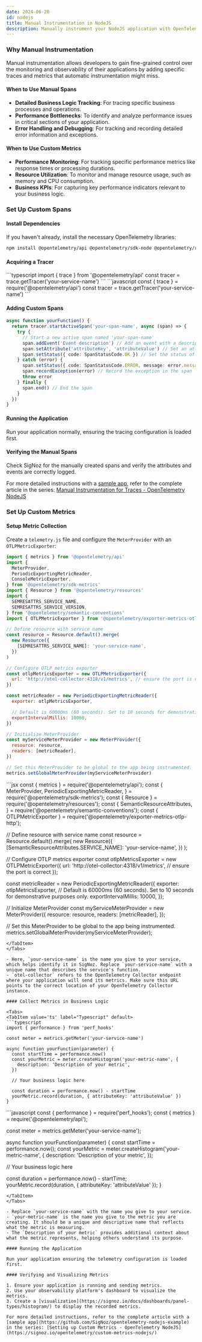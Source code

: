 ```yaml
---
date: 2024-06-20
id: nodejs
title: Manual Instrumentation in NodeJS
description: Manually instrument your NodeJS application with OpenTelemetry and send data to SigNoz
---
```


### Why Manual Instrumentation

Manual instrumentation allows developers to gain fine-grained control over the monitoring and observability of their applications by adding specific traces and metrics that automatic instrumentation might miss.

#### When to Use Manual Spans

- **Detailed Business Logic Tracking**: For tracing specific business processes and operations.
- **Performance Bottlenecks**: To identify and analyze performance issues in critical sections of your application.
- **Error Handling and Debugging**: For tracking and recording detailed error information and exceptions.

#### When to Use Custom Metrics

- **Performance Monitoring**: For tracking specific performance metrics like response times or processing durations.
- **Resource Utilization**: To monitor and manage resource usage, such as memory and CPU consumption.
- **Business KPIs**: For capturing key performance indicators relevant to your business logic.

### Set Up Custom Spans

#### Install Dependencies

If you haven't already, install the necessary OpenTelemetry libraries:

```bash
npm install @opentelemetry/api @opentelemetry/sdk-node @opentelemetry/resources @opentelemetry/semantic-conventions
```

#### Acquiring a Tracer

<Tabs>
<TabItem value='TypeScript' label="TypeScript">
```typescript
import { trace } from '@opentelemetry/api'
const tracer = trace.getTracer('your-service-name')
```
</TabItem>
<TabItem value='JavaScript' label='JavaScript'>
```javascript
const { trace } = require('@opentelemetry/api')
const tracer = trace.getTracer('your-service-name')
```
</TabItem>
</Tabs>

#### Adding Custom Spans

```ts
async function yourFunction() {
  return tracer.startActiveSpan('your-span-name', async (span) => {
    try {
      // Start a new active span named 'your-span-name'
      span.addEvent('Event description') // Add an event with a description to the span
      span.setAttribute('attributeKey', 'attributeValue') // Set an attribute on the span
      span.setStatus({ code: SpanStatusCode.OK }) // Set the status of the span to OK
    } catch (error) {
      span.setStatus({ code: SpanStatusCode.ERROR, message: error.message }) // Set the status to ERROR if an exception occurs
      span.recordException(error) // Record the exception in the span
      throw error
    } finally {
      span.end() // End the span
    }
  })
}
```


#### Running the Application

Run your application normally, ensuring the tracing configuration is loaded first.

#### Verifying the Manual Spans

Check SigNoz for the manually created spans and verify the attributes and events are correctly logged.

For more detailed instructions with a [sample app](https://github.com/SigNoz/opentelemetry-nodejs-example), refer to the complete article in the series: [Manual Instrumentation for Traces - OpenTelemetry NodeJS](https://signoz.io/opentelemetry/add-manual-span-to-traces-nodejs/)

### Set Up Custom Metrics

#### Setup Metric Collection

Create a `telemetry.js` file and configure the `MeterProvider` with an `OTLPMetricExporter`:
<Tabs>
<TabItem value='Typescript' label="Typescript" default>
```jsx
import { metrics } from '@opentelemetry/api'
import {
  MeterProvider,
  PeriodicExportingMetricReader,
  ConsoleMetricExporter,
} from '@opentelemetry/sdk-metrics'
import { Resource } from '@opentelemetry/resources'
import {
  SEMRESATTRS_SERVICE_NAME,
  SEMRESATTRS_SERVICE_VERSION,
} from '@opentelemetry/semantic-conventions'
import { OTLPMetricExporter } from '@opentelemetry/exporter-metrics-otlp-http'

// Define resource with service name
const resource = Resource.default().merge(
  new Resource({
    [SEMRESATTRS_SERVICE_NAME]: 'your-service-name',
  })
)

// Configure OTLP metrics exporter
const otlpMetricsExporter = new OTLPMetricExporter({
  url: 'http://otel-collector:4318/v1/metrics', // ensure the port is correct
})

const metricReader = new PeriodicExportingMetricReader({
  exporter: otlpMetricsExporter,

  // Default is 60000ms (60 seconds). Set to 10 seconds for demonstrative purposes only.
  exportIntervalMillis: 10000,
})

// Initialize MeterProvider
const myServiceMeterProvider = new MeterProvider({
  resource: resource,
  readers: [metricReader],
})

// Set this MeterProvider to be global to the app being instrumented.
metrics.setGlobalMeterProvider(myServiceMeterProvider)
```
</TabItem>
<TabItem value='Javascript' label='Javascript'>
```jsx
const { metrics } = require('@opentelemetry/api');
const {
  MeterProvider,
  PeriodicExportingMetricReader,
} = require('@opentelemetry/sdk-metrics');
const { Resource } = require('@opentelemetry/resources');
const {
  SemanticResourceAttributes,
} = require('@opentelemetry/semantic-conventions');
const { OTLPMetricExporter } = require('@opentelemetry/exporter-metrics-otlp-http');

// Define resource with service name
const resource = Resource.default().merge(
  new Resource({
    [SemanticResourceAttributes.SERVICE_NAME]: 'your-service-name',
  })
);

// Configure OTLP metrics exporter
const otlpMetricsExporter = new OTLPMetricExporter({
  url: 'http://otel-collector:4318/v1/metrics', // ensure the port is correct
});

const metricReader = new PeriodicExportingMetricReader({
  exporter: otlpMetricsExporter,
  // Default is 60000ms (60 seconds). Set to 10 seconds for demonstrative purposes only.
  exportIntervalMillis: 10000,
});

// Initialize MeterProvider
const myServiceMeterProvider = new MeterProvider({
  resource: resource,
  readers: [metricReader],
});

// Set this MeterProvider to be global to the app being instrumented.
metrics.setGlobalMeterProvider(myServiceMeterProvider);
```
</TabItem>
</Tabs>

- Here, `your-service-name` is the name you give to your service, which helps identify it in SigNoz. Replace `your-service-name` with a unique name that describes the service's function.
- `otel-collector` refers to the OpenTelemetry Collector endpoint where your application will send its metrics. Make sure this URL points to the correct location of your OpenTelemetry Collector instance.

#### Collect Metrics in Business Logic

<Tabs>
<TabItem value='ts' label="Typescript" default>
```typescript
import { performance } from 'perf_hooks'

const meter = metrics.getMeter('your-service-name')

async function yourFunction(parameter) {
  const startTime = performance.now()
  const yourMetric = meter.createHistogram('your-metric-name', {
    description: 'Description of your metric',
  })

  // Your business logic here

  const duration = performance.now() - startTime
  yourMetric.record(duration, { attributeKey: 'attributeValue' })
}
```
</TabItem>
<TabItem value='js' label='Javascript'>
```javascript
const { performance } = require('perf_hooks');
const { metrics } = require('@opentelemetry/api');

const meter = metrics.getMeter('your-service-name');

async function yourFunction(parameter) {
  const startTime = performance.now();
  const yourMetric = meter.createHistogram('your-metric-name', {
    description: 'Description of your metric',
  });

  // Your business logic here

  const duration = performance.now() - startTime;
  yourMetric.record(duration, { attributeKey: 'attributeValue' });
}
```
</TabItem>
</Tabs>

- Replace `your-service-name` with the name you give to your service.
- `your-metric-name` is the name you give to the metric you are creating. It should be a unique and descriptive name that reflects what the metric is measuring.
- The `Description of your metric` provides additional context about what the metric represents, helping others understand its purpose.

#### Running the Application

Run your application ensuring the telemetry configuration is loaded first.

#### Verifying and Visualizing Metrics

1. Ensure your application is running and sending metrics.
2. Use your observability platform's dashboard to visualize the metrics.
3. Create a [visualization](https://signoz.io/docs/dashboards/panel-types/histogram/) to display the recorded metrics.

For more detailed instructions, refer to the complete article with a [sample app](https://github.com/SigNoz/opentelemetry-nodejs-example) in the series: [Setting up Custom Metrics - OpenTelemetry NodeJS](https://signoz.io/opentelemetry/custom-metrics-nodejs/)
